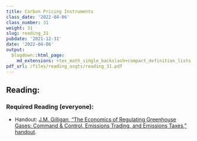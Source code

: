 ```yaml
---
title: Carbon Pricing Instruments
class_date: '2022-04-06'
class_number: 31
weight: 31
slug: reading_31
pubdate: '2021-12-31'
date: '2022-04-06'
output:
  blogdown::html_page:
    md_extensions: +tex_math_single_backslash+compact_definition_lists
pdf_url: /files/reading_asgts/reading_31.pdf
---
```

## Reading:

### Required Reading (everyone):

* Handout: [J.M. Gilligan, "The Economics of Regulating Greenhouse Gases: Command & Control, Emissions Trading, and Emissions Taxes," handout](/files/reading_handouts/Economics_of_Regulating_Greenhouse_Gases.pdf){target="_blank"}.

